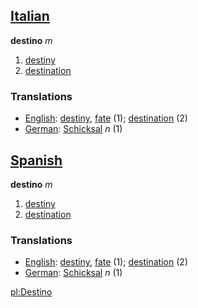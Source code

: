 ==[[Italian]]==

'''destino''' ''m''

#[[destiny]]
#[[destination]]

===Translations===
*[[English]]: [[destiny]], [[fate]] (1); [[destination]] (2)
*[[German]]: [[Schicksal]] ''n'' (1)

==[[Spanish]]==

'''destino''' ''m''

#[[destiny]]
#[[destination]]

===Translations===
*[[English]]: [[destiny]], [[fate]] (1); [[destination]] (2)
*[[German]]: [[Schicksal]] ''n'' (1)

[[pl:Destino]]